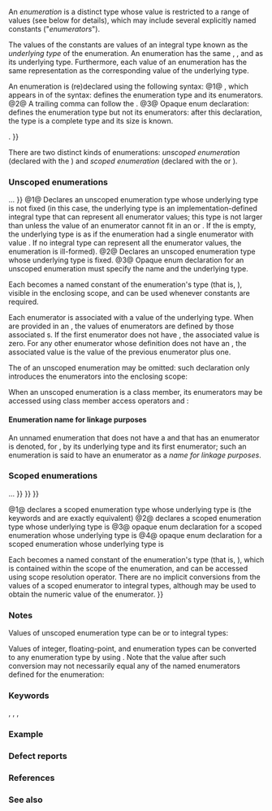 {{title|Enumeration declaration}}
{{cpp/language/declarations/navbar}}

An ''enumeration'' is a distinct type whose value is restricted to a range of values (see below for details), which may include several explicitly named constants ("''enumerators''").

The values of the constants are values of an integral type known as the ''underlying type'' of the enumeration. An enumeration has the same {{rlp|sizeof|size}}, {{rlp|object#Object representation and value representation|value representation}}, and {{rlp|object#Alignment|alignment requirements}} as its underlying type. Furthermore, each value of an enumeration has the same representation as the corresponding value of the underlying type.

An enumeration is (re)declared using the following syntax:
{{sdsc begin}}
{{sdsc|num=1|1=
{{spar|enum-key}} {{spar optional|attr}} {{spar optional|enum-head-name}} {{spar optional|enum-base}}&lt;br&gt;{{ttb|{}} {{spar optional|enumerator-list}} {{ttb|}&lt;!----&gt;}}
}}
{{sdsc|num=2|1=
{{spar|enum-key}} {{spar optional|attr}} {{spar optional|enum-head-name}} {{spar optional|enum-base}}&lt;br&gt;{{ttb|{}} {{spar|enumerator-list}} {{ttb|, }&lt;!----&gt;}}
}}
{{sdsc|num=3|notes={{mark since c++11}}|1=
{{spar|enum-key}} {{spar optional|attr}} {{spar|enum-head-name}} {{spar optional|enum-base}} {{ttb|;}}
}}
{{sdsc end}}
@1@ {{spar|enum-specifier}}, which appears in {{spar|decl-specifier-seq}} of the {{rlp|declarations|declaration}} syntax: defines the enumeration type and its enumerators.
@2@ A trailing comma can follow the {{spar|enumerator-list}}.
@3@ Opaque enum declaration: defines the enumeration type but not its enumerators: after this declaration, the type is a complete type and its size is known.

{{par begin}}
{{par|{{spar|enum-key}}|
{{rrev multi|rev1={{ttb|enum}}
|since2=c++11|rev2=one of {{ttb|enum}}, {{ttb|enum class}}, or {{ttb|enum struct}}}}}}
{{par|{{spar|attr}}|{{mark since c++11}} optional sequence of any number of {{rlp|attributes}}}}
{{par|{{spar|enum-head-name}}|
{{rrev multi|rev1=the name of the enumeration that's being declared, it can be omitted.
|since2=c++11|rev2=the name of the enumeration that's being declared, optionally preceded by a {{spar|nested-name-specifier}}: sequence of names and scope-resolution operators {{tt|::}}, ending with scope-resolution operator. It can only be omitted in unscoped non-opaque enumeration declarations.&lt;br&gt;
{{spar|nested-name-specifier}} may only appear if the enumeration name is present and this declaration is a redeclaration. For opaque enumeration declarations, {{spar|nested-name-specifier}} can only appear before the name of the enumeration in {{rlp|template specialization|explicit specialization declarations}}.&lt;br&gt;
If {{spar|nested-name-specifier}} is present, the ''enum-specifier'' cannot refer to an enumeration  merely inherited or introduced by a {{rlp|using declaration|{{c/core|using}} declaration}}, and the ''enum-specifier'' can only appear in a namespace enclosing the previous declaration. In such cases, {{spar|nested-name-specifier}} cannot begin with a {{rlp|decltype}} specifier.}}}}
{{par|{{spar|enum-base}}|{{mark since c++11}} colon ({{ttb|:}}), followed by a {{spar|type-specifier-seq}} that names an integral type (if it is cv-qualified, qualifications are ignored) that will serve as the fixed underlying type for this enumeration type}}
{{par|{{spar|enumerator-list}}|comma-separated list of enumerator definitions, each of which is either simply a unique {{spar|identifier}}, which becomes the name of the enumerator, or a unique identifier with a constant expression: {{spar|identifier}} {{ttb|{{=}}}} {{spar|constant-expression}}. {{rev inl|since=c++17|In either case, the {{spar|identifier}} can be directly followed by an optional {{rlp|attributes|attribute specifier sequence}}.}}}}
{{par end}}

There are two distinct kinds of enumerations: ''unscoped enumeration'' (declared with the {{spar|enum-key}} {{ttb|enum}}) and ''scoped enumeration'' (declared with the {{spar|enum-key}} {{ttb|enum class}} or {{ttb|enum struct}}).

===Unscoped enumerations===
{{sdsc begin}}
{{sdsc|num=1|1=
{{ttb|enum}} {{spar optional|name}} {{ttb|{}} {{spar|enumerator}} {{ttb|1==}} {{spar|constant-expression}} {{ttb|,}} {{spar|enumerator}} {{ttb|{{=}}}} {{spar|constant-expression}} {{ttb|,}} ... {{ttb|}&lt;!----&gt;}} 
}}
{{sdsc|num=2|notes={{mark since c++11}}|1=
{{ttb|enum}} {{spar optional|name}} {{ttb|:}} {{spar|type}} {{ttb|{}} {{spar|enumerator}} {{ttb|1==}} {{spar|constant-expression}} {{ttb|,}} {{spar|enumerator}} {{ttb|1==}} {{spar|constant-expression}} {{ttb|,}} ... {{ttb|}&lt;!----&gt;}}
}}
{{sdsc|num=3|notes={{mark since c++11}}|1=
{{ttb|enum}} {{spar|name}} {{ttb|:}} {{spar|type}} {{ttb|;}}
}}
{{sdsc end}}
@1@ Declares an unscoped enumeration type whose underlying type is not fixed (in this case, the underlying type is an implementation-defined integral type that can represent all enumerator values; this type is not larger than {{c/core|int}} unless the value of an enumerator cannot fit in an {{c/core|int}} or {{c/core|unsigned int}}. If the {{spar|enumerator-list}} is empty, the underlying type is as if the enumeration had a single enumerator with value {{c|0}}. If no integral type can represent all the enumerator values, the enumeration is ill-formed).
@2@ Declares an unscoped enumeration type whose underlying type is fixed.
@3@ Opaque enum declaration for an unscoped enumeration must specify the name and the underlying type.

Each {{spar|enumerator}} becomes a named constant of the enumeration's type (that is, {{spar|name}}), visible in the enclosing scope, and can be used whenever constants are required.
{{source|1=
enum Color { red, green, blue };
Color r = red;

switch(r)
{
    case red  : std::cout &lt;&lt; "red\n";   break;
    case green: std::cout &lt;&lt; "green\n"; break;
    case blue : std::cout &lt;&lt; "blue\n";  break;
}
}}

Each enumerator is associated with a value of the underlying type. When {{ttb|1==}} are provided in an {{spar|enumerator-list}}, the values of enumerators are defined by those associated {{spar|constant-expression}}s. If the first enumerator does not have {{ttb|1==}}, the associated value is zero. For any other enumerator whose definition does not have an {{ttb|1==}}, the associated value is the value of the previous enumerator plus one.
{{source|1=enum Foo { a, b, c = 10, d, e = 1, f, g = f + c };
//a = 0, b = 1, c = 10, d = 11, e = 1, f = 2, g = 12}}

The {{spar|name}} of an unscoped enumeration may be omitted: such declaration only introduces the enumerators into the enclosing scope:
{{source|1=enum { a, b, c = 0, d = a + 2 }; // defines a = 0, b = 1, c = 0, d = 2}}

When an unscoped enumeration is a class member, its enumerators may be accessed using class member access operators {{ttb|.}} and {{ttb|-&gt;}}:
{{source|1=
struct X
{
    enum direction { left = 'l', right = 'r' };
};
X x;
X* p = &amp;x;

int a = X::direction::left; // allowed only in C++11 and later
int b = X::left;
int c = x.left;
int d = p-&gt;left;
}}

{{rrev|since=c++11|
In the {{rlp|declarations#Specifiers|declaration specifiers}} of a {{rlp|class#Member specification|member declaration}}, the sequence

:{{ttb|enum}} {{spar|enum-head-name}} {{ttb|:}}

is always parsed as a part of enumeration declaration:
{{source|
struct S
{
    enum E1 : int {};
    enum E1 : int {}; // error: redeclaration of enumeration,
                      // NOT parsed as a zero-length bit-field of type enum E1
};

enum E2 { e1 };

void f()
{
    false ? new enum E2 : int(); // OK: 'int' is NOT parsed as the underlying type
}
}}
}}

====Enumeration name for linkage purposes====
An unnamed enumeration that does not have a {{rlps|typedef#typedef name for linkage purposes}} and that has an enumerator is denoted, for {{rlp|storage duration|linkage purposes}}, by its underlying type and its first enumerator; such an enumeration is said to have an enumerator as a ''name for linkage purposes''.

===Scoped enumerations===
{{rrev|since=c++11|
{{sdsc begin}}
{{sdsc|num=1|1=
{{ttb|enum struct{{!}}class}} {{spar|name}} {{ttb|{}} {{spar|enumerator}} {{ttb|1==}} {{spar|constant-expression}} {{ttb|,}} {{spar|enumerator}} {{ttb|1==}} {{spar|constant-expression}} {{ttb|,}} ... {{ttb|}&lt;!----&gt;}}
}}
{{sdsc|num=2|1=
{{ttb|enum struct{{!}}class}} {{spar|name}} {{ttb|:}} {{spar|type}} {{ttb|{}} {{spar|enumerator}} {{ttb|1==}} {{spar|constant-expression}} {{ttb|,}} {{spar|enumerator}} {{ttb|1==}} {{spar|constant-expression}} {{ttb|,}} ... {{ttb|}&lt;!----&gt;}}
}}
{{sdsc|num=3|1=
{{ttb|enum struct{{!}}class}} {{spar|name}} {{ttb|;}}
}}
{{sdsc|num=4|1=
{{ttb|enum struct{{!}}class}} {{spar|name}} {{ttb|:}} {{spar|type}} {{ttb|;}}
}}
{{sdsc end}}

@1@ declares a scoped enumeration type whose underlying type is {{c/core|int}} (the keywords {{c/core|class}} and {{c/core|struct}} are exactly equivalent)
@2@ declares a scoped enumeration type whose underlying type is {{spar|type}}
@3@ opaque enum declaration for a scoped enumeration whose underlying type is {{c/core|int}}
@4@ opaque enum declaration for a scoped enumeration whose underlying type is {{spar|type}}

Each {{spar|enumerator}} becomes a named constant of the enumeration's type (that is, {{spar|name}}), which is contained within the scope of the enumeration, and can be accessed using scope resolution operator. There are no implicit conversions from the values of a scoped enumerator to integral types, although {{rlpt|static_cast}} may be used to obtain the numeric value of the enumerator.
{{example
|code=
#include &lt;iostream&gt;

int main()
{
    enum class Color { red, green = 20, blue };
    Color r = Color::blue;

    switch(r)
    {
        case Color::red  : std::cout &lt;&lt; "red\n";   break;
        case Color::green: std::cout &lt;&lt; "green\n"; break;
        case Color::blue : std::cout &lt;&lt; "blue\n";  break;
    }

    // int n = r; // error: no implicit conversion from scoped enum to int
    int n = static_cast&lt;int&gt;(r); // OK, n = 21
    std::cout &lt;&lt; n &lt;&lt; '\n'; // prints 21
}
}}
}}
{{anchor|enum_relaxed_init_cpp17}}
{{rrev|since=c++17|
An enumeration can be initialized from an integer without a cast, using {{rlp|list initialization}}, if all of the following are true:
* The initialization is direct-list-initialization.
* The initializer list has only a single element.
* The enumeration is either scoped or unscoped with underlying type fixed.
* The conversion is non-narrowing.

This makes it possible to introduce new integer types (e.g. {{tt|SafeInt}}) that enjoy the same existing calling conventions as their underlying integer types, even on ABIs that penalize passing/returning structures by value.

{{source|1=
enum byte : unsigned char {}; // byte is a new integer type; see also std::byte (C++17)
byte b{42};        // OK as of C++17 (direct-list-initialization)
byte c = {42};     // error
byte d = byte{42}; // OK as of C++17; same value as b
byte e{-1};        // error

struct A { byte b; };
A a1 = {&lt;!----&gt;{42}&lt;!----&gt;};     // error (copy-list-initialization of a constructor parameter)
A a2 = {byte{42}&lt;!----&gt;}; // OK as of C++17

void f(byte);
f({42}); // error (copy-list-initialization of a function parameter)

enum class Handle : std::uint32_t { Invalid = 0 };
Handle h{42}; // OK as of C++17
}}
}}


{{rrev|since=c++20|
==={{c/core|using enum}} declaration===
{{sdsc begin}}
{{sdsc|notes={{mark since c++20}}|
{{ttb|using enum}} {{spar|using-enum-declarator}} {{ttb|;}}
}}
{{sdsc end}}

{{par begin}}
{{par|{{spar|declarator}}|a (possibly qualified) {{rlp|identifiers|identifier}} or {{rlp|templates#Template identifiers|simple template identifiers}}}}
{{par end}}


{{spar|declarator}} must name a non-{{rlp|dependent name#Dependent types|dependent}} enumeration type. The enumeration declarations are found by type-only ordinary {{rlp|qualified lookup|qualified}} or {{rlp|unqualified lookup|unqualified}} lookup, depending on whether {{spar|declarator}} is qualified.

{{source|1=
enum E { x };

void f()
{
    int E;
    using enum E; // OK
}

using F = E;
using enum F; // OK

template&lt;class T&gt;
using EE = T;

void g()
{
    using enum EE&lt;E&gt;; // OK
}
}}

A {{c/core|using enum}} declaration introduces the enumerator names of the named enumeration as if by a {{rlp|using declaration|{{c/core|using}} declaration}} for each enumerator. When in class scope, a {{c/core|using enum}} declaration adds the enumerators of the named enumeration as members to the scope, making them accessible for member lookup.

{{source|1=
enum class fruit { orange, apple };

struct S
{
    using enum fruit; // OK: introduces orange and apple into S
};

void f()
{
    S s;
    s.orange;  // OK: names fruit::orange
    S::orange; // OK: names fruit::orange
}
}}

Two {{c/core|using enum}} declarations that introduce two enumerators of the same name conflict.
{{source|1=
enum class fruit { orange, apple };
enum class color { red, orange };

void f()
{
    using enum fruit;    // OK
    // using enum color; // error: color::orange and fruit::orange conflict
}
}}
}}

===Notes===
Values of unscoped enumeration type can be {{rlp|implicit conversion#Promotion from enumeration types|promoted}} or {{rlp|implicit conversion#Integral conversions|converted}} to integral types:
{{source|1=
enum color { red, yellow, green = 20, blue };
color col = red;
int n = blue; // n == 21
}}

Values of integer, floating-point, and enumeration types can be converted to any enumeration type by using {{rlpt|static_cast}}. Note that the value after such conversion may not necessarily equal any of the named enumerators defined for the enumeration:
{{source|1=
enum access_t { read = 1, write = 2, exec = 4 }; // enumerators: 1, 2, 4 range: 0..7
access_t rwe = static_cast&lt;access_t&gt;(7);
assert((rwe &amp; read) &amp;&amp; (rwe &amp; write) &amp;&amp; (rwe &amp; exec));

access_t x = static_cast&lt;access_t&gt;(8.0); // undefined behavior since CWG 1766
access_t y = static_cast&lt;access_t&gt;(8);   // undefined behavior since CWG 1766

enum foo { a = 0, b = UINT_MAX }; // range: [0, UINT_MAX]
foo x = foo(-1); // undefined behavior since CWG 1766,
                 // even if foo's underlying type is unsigned int
}}

{{ftm begin|core=1|std=1|comment=1}}
{{ftm|std=C++17|value=201411L|__cpp_enumerator_attributes|{{rlp|attributes|Attributes}} for enumerators}}
{{ftm|std=C++20|value=201907L|__cpp_using_enum|[[#Using-enum-declaration|{{tt|using enum}}]]}}
{{ftm end}}

===Keywords===
{{ltt|cpp/keyword/enum}},
{{ltt|cpp/keyword/struct}},
{{ltt|cpp/keyword/class}},
{{ltt|cpp/keyword/using}}

===Example===
{{example
|code=
#include &lt;cstdint&gt;
#include &lt;iostream&gt;

// enum that takes 16 bits
enum smallenum: std::int16_t
{
    a,
    b,
    c
};

// color may be red (value 0), yellow (value 1), green (value 20), or blue (value 21)
enum color
{
    red,
    yellow,
    green = 20,
    blue
};

// altitude may be altitude::high or altitude::low
enum class altitude: char
{
    high = 'h',
    low = 'l', // trailing comma only allowed after CWG 518
}; 

// the constant d is 0, the constant e is 1, the constant f is 3
enum
{
    d,
    e,
    f = e + 2
};

// enumeration types (both scoped and unscoped) can have overloaded operators
std::ostream&amp; operator&lt;&lt;(std::ostream&amp; os, color c)
{
    switch(c)
    {
        case red   : os &lt;&lt; "red";    break;
        case yellow: os &lt;&lt; "yellow"; break;
        case green : os &lt;&lt; "green";  break;
        case blue  : os &lt;&lt; "blue";   break;
        default    : os.setstate(std::ios_base::failbit);
    }
    return os;
}

std::ostream&amp; operator&lt;&lt;(std::ostream&amp; os, altitude al)
{
    return os &lt;&lt; static_cast&lt;char&gt;(al);
}

// The scoped enum (C++11) can be partially emulated in earlier C++ revisions:

enum struct E11 { x, y }; // since C++11

struct E98 { enum { x, y }; }; // OK in pre-C++11

namespace N98 { enum { x, y }; } // OK in pre-C++11

struct S98 { static const int x = 0, y = 1; }; // OK in pre-C++11

void emu()
{
    std::cout &lt;&lt; (static_cast&lt;int&gt;(E11::y) + E98::y + N98::y + S98::y) &lt;&lt; '\n'; // 4
}

namespace cxx20
{
    enum class long_long_long_name { x, y };

    void using_enum_demo()
    {
        std::cout &lt;&lt; "C++20 `using enum`: __cpp_using_enum == ";
        switch (auto rnd = []{return long_long_long_name::x;}; rnd())
        {
#if defined(__cpp_using_enum)
            using enum long_long_long_name;
            case x: std::cout &lt;&lt; __cpp_using_enum &lt;&lt; "; x\n"; break;
            case y: std::cout &lt;&lt; __cpp_using_enum &lt;&lt; "; y\n"; break;
#else
            case long_long_long_name::x: std::cout &lt;&lt; "?; x\n"; break;
            case long_long_long_name::y: std::cout &lt;&lt; "?; y\n"; break;
#endif
        }
    }
}

int main()
{
    color col = red;
    altitude a;
    a = altitude::low;

    std::cout &lt;&lt; "col = " &lt;&lt; col &lt;&lt; '\n'
              &lt;&lt; "a = "   &lt;&lt; a   &lt;&lt; '\n'
              &lt;&lt; "f = "   &lt;&lt; f   &lt;&lt; '\n';

    cxx20::using_enum_demo();
}
|p=true
|output=
col = red
a = l
f = 3
C++20 `using enum`: __cpp_using_enum == 201907; x
}}

===Defect reports===
{{dr list begin}}
{{dr list item|wg=cwg|dr=377|std=C++98|before=the behavior was unspecified when no integral&lt;br&gt;type can represent all the enumerator values|after=the enumeration is ill-&lt;br&gt;formed in this case}}
{{dr list item|wg=cwg|dr=518|std=C++98|before=a trailing comma was not allowed after the enumerator list|after=allowed}}
{{dr list item|wg=cwg|dr=1514|std=C++11|before=a redefinition of enumeration with fixed underlying type&lt;br&gt;could be parsed as a bit-field in a class member declaration|after=always parsed as a redefinition}}
{{dr list item|wg=cwg|dr=1638|std=C++11|before=grammar of opaque enumeration declaration&lt;br&gt;prohibited use for template specializations|after=nested-name-specifier&lt;br&gt;permitted}}
{{dr list item|wg=cwg|dr=1766|std=C++98|before=casting an out-of-range value to an enumeration&lt;br&gt;without fixed underlying type had an unspecified result|after=the behavior is undefined}}
{{dr list item|wg=cwg|dr=1966|std=C++11|before=the resolution of {{cwg|1514}} made the {{tt|:}}&lt;br&gt;of a conditional expression part of {{spar|enum-base}}|after=only apply the resolution to&lt;br&gt;member declaration specifiers}}
{{dr list item|wg=cwg|dr=2156|std=C++11|before=enum definitions could define&lt;br&gt;enumeration types by using-declarations|after=prohibited}}
{{dr list item|wg=cwg|dr=2157|std=C++11|before=the resolution of {{cwg|1966}} did&lt;br&gt;not cover qualified enumeration names|after=covered}}
{{dr list item|wg=cwg|dr=2530|std=C++98|before=an enumerator list could contain multiple&lt;br&gt;enumerators with the same identifier|after=prohibited}}
{{dr list item|wg=cwg|dr=2590|std=C++98|before=the size, value representation and alignment requirements&lt;br&gt;of an enumeration did not depend on its underlying type|after=all of them are identical to&lt;br&gt;those of the underlying type}}
{{dr list item|wg=cwg|dr=2621|std=C++20|before=the enumeration name lookup used in&lt;br&gt;{{c/core|using enum}} declarations was unclear|after=made clear}}
{{dr list item|wg=cwg|dr=2877|std=C++20|before=the enumeration name lookup used in&lt;br&gt;{{c/core|using enum}} declarations was not type-only|after=made type-only}}
{{dr list end}}

===References===
{{ref std c++23}}
{{ref std|section=9.7.1|title=Enumeration declarations|id=dcl.enum}}
{{ref std end}}
{{ref std c++20}}
{{ref std|section=9.7.1|title=Enumeration declarations|id=dcl.enum}}
{{ref std end}}
{{ref std c++17}}
{{ref std|section=10.2|title=Enumeration declarations|id=dcl.enum}}
{{ref std end}}
{{ref std c++14}}
{{ref std|section=7.2|title=Enumeration declarations|id=dcl.enum}}
{{ref std end}}
{{ref std c++11}}
{{ref std|section=7.2|title=Enumeration declarations|id=dcl.enum}}
{{ref std end}}
{{ref std c++03}}
{{ref std|section=7.2|title=Enumeration declarations|id=dcl.enum}}
{{ref std end}}
{{ref std c++98}}
{{ref std|section=7.2|title=Enumeration declarations|id=dcl.enum}}
{{ref std end}}

===See also===
{{dsc begin}}
{{dsc inc|cpp/types/dsc is_enum}}
{{dsc inc|cpp/types/dsc is_scoped_enum}}
{{dsc inc|cpp/types/dsc underlying_type}}
{{dsc inc|cpp/utility/dsc to_underlying}}
{{dsc see c|c/language/enum|Enumerations|nomono=true}}
{{dsc end}}

{{langlinks|ar|de|es|fr|it|ja|pt|ru|zh}}